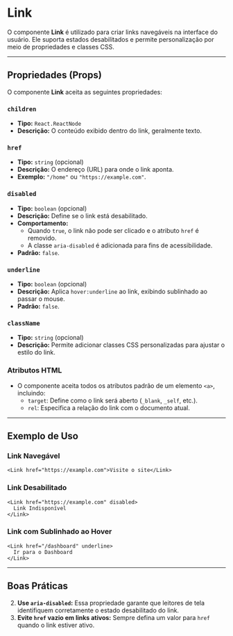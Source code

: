 # Link

O componente **Link** é utilizado para criar links navegáveis na interface do usuário. Ele suporta estados desabilitados e permite personalização por meio de propriedades e classes CSS.

----------

## Propriedades (Props)

O componente **Link** aceita as seguintes propriedades:

### `children`

-   **Tipo:** `React.ReactNode`
-   **Descrição:** O conteúdo exibido dentro do link, geralmente texto.

### `href`

-   **Tipo:** `string` (opcional)
-   **Descrição:** O endereço (URL) para onde o link aponta.
-   **Exemplo:** `"/home"` ou `"https://example.com"`.

### `disabled`

-   **Tipo:** `boolean` (opcional)
-   **Descrição:** Define se o link está desabilitado.
-   **Comportamento:**
    -   Quando `true`, o link não pode ser clicado e o atributo `href` é removido.
    -   A classe `aria-disabled` é adicionada para fins de acessibilidade.
-   **Padrão:** `false`.

### `underline`

-   **Tipo:** `boolean` (opcional)
-   **Descrição:** Aplica `hover:underline` ao link, exibindo sublinhado ao passar o mouse.
-   **Padrão:** `false`.

### `className`

-   **Tipo:** `string` (opcional)
-   **Descrição:** Permite adicionar classes CSS personalizadas para ajustar o estilo do link.

### Atributos HTML

-   O componente aceita todos os atributos padrão de um elemento `<a>`, incluindo:
    -   `target`: Define como o link será aberto (`_blank`, `_self`, etc.).
    -   `rel`: Especifica a relação do link com o documento atual.

----------

## Exemplo de Uso

### Link Navegável

```tsx
<Link href="https://example.com">Visite o site</Link>
```

### Link Desabilitado

```tsx
<Link href="https://example.com" disabled>
  Link Indisponível
</Link>
```

### Link com Sublinhado ao Hover

```tsx
<Link href="/dashboard" underline>
  Ir para o Dashboard
</Link>
```

----------

## Boas Práticas

2.  **Use `aria-disabled`:** Essa propriedade garante que leitores de tela identifiquem corretamente o estado desabilitado do link.
4.  **Evite `href` vazio em links ativos:** Sempre defina um valor para `href` quando o link estiver ativo.